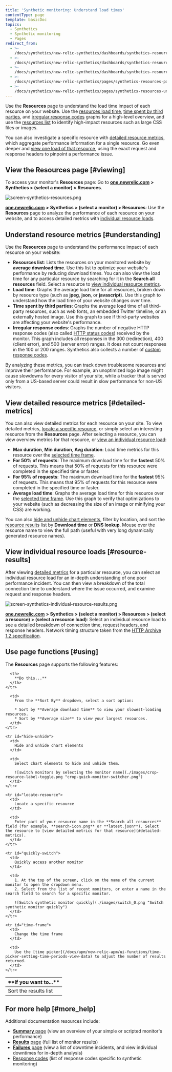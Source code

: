```yaml
---
title: 'Synthetic monitoring: Understand load times'
contentType: page
template: basicDoc
topics:
  - Synthetics
  - Synthetic monitoring
  - Pages
redirect_from:
  - >-
    /docs/synthetics/new-relic-synthetics/dashboards/synthetics-resources-dashboard/
  - >-
    /docs/synthetics/new-relic-synthetics/dashboards/synthetics-resources-dashboard-understand-load-times/
  - >-
    /docs/synthetics/new-relic-synthetics/dashboards/synthetics-resources-page-understand-load-times/
  - >-
    /docs/synthetics/new-relic-synthetics/pages/synthetics-resources-page-understand-load-times/
  - >-
    /docs/synthetics/new-relic-synthetics/pages/synthetics-resources-understand-load-times/
---
```


Use the **Resources** page to understand the load time impact of each resource on your website. Use the [resources load time](#resources-load-time), [time spent by third parties](#third-parties), and [irregular response codes](#response-codes) graphs for a high-level overview, and use the [resources list](#resources-list) to identify high-impact resources such as large CSS files or images.

You can also investigate a specific resource with [detailed resource metrics](#detailed-metrics), which aggregate performance information for a single resource. Go even deeper and [view one load of that resource](#resource-results), using the exact request and response headers to pinpoint a performance issue.

## View the Resources page [#viewing]

To access your monitor's **Resources** page: Go to [**one.newrelic.com**](http://one.newrelic.com/) **> Synthetics > (select a monitor) > Resources**.

![screen-synthetics-resources.png](./images/resources_0.png "screen-synthetics-resources.png")

[**one.newrelic.com**](http://one.newrelic.com/) **> Synthetics > (select a monitor) > Resources**: Use the **Resources** page to analyze the performance of each resource on your website, and to access detailed metrics with [individual resource loads](#resource-results).

## Understand resource metrics [#understanding]

Use the **Resources** page to understand the performance impact of each resource on your website:

* **Resources list**: Lists the resources on your monitored website by **average download time**. Use this list to optimize your website's performance by reducing download times. You can also view the load time for any particular resource by searching for it in the **Search all resources** field. Select a resource to [view individual resource metrics](#individual).
* **Load time**: Graphs the average load time for all resources, broken down by resource type (such as **jpeg**, **json**, or **javascript**). Use this graph to understand how the load time of your website changes over time.
* **Time spent by third parties**: Graphs the average load time of all third-party resources, such as web fonts, an embedded Twitter timeline, or an externally hosted image. Use this graph to see if third-party websites are affecting your website's performance.
* **Irregular response codes**: Graphs the number of negative HTTP response codes (also called [HTTP status codes](http://en.wikipedia.org/wiki/List_of_HTTP_status_codes)) received by the monitor. This graph includes all responses in the 300 (redirection), 400 (client error), and 500 (server error) ranges. It does not count responses in the 100 or 200 ranges. Synthetics also collects a number of [custom response codes](/docs/synthetics/new-relic-synthetics/using-monitors/synthetics-response-codes).

By analyzing these metrics, you can track down troublesome resources and improve their performance. For example, an unoptimized logo image might cause slowdowns for every visitor of your site, while a tracker that is served only from a US-based server could result in slow performance for non-US visitors.

## View detailed resource metrics [#detailed-metrics]

You can also view detailed metrics for each resource on your site. To view detailed metrics, [locate a specific resource](#locate-resource), or simply select an interesting resource from the **Resources** page. After selecting a resource, you can view overview metrics for that resource, or [view an individual resource load](#resource-results):

* **Max duration**, **Min duration**, **Avg duration**: Load time metrics for this resource over the [selected time frame](#time-frame).
* **For 50% of requests**: The maximum download time for the **fastest** 50% of requests. This means that 50% of requests for this resource were completed in the specified time or faster.
* **For 95% of requests**: The maximum download time for the **fastest** 95% of requests. This means that 95% of requests for this resource were completed in the specified time or faster.
* **Average load time**: Graphs the average load time for this resource over the [selected time frame](#time-frame). Use this graph to verify that optimizations to your website (such as decreasing the size of an image or minifying your CSS) are working.

You can also [hide and unhide chart elements](#hide-unhide), filter by location, and sort the [resource results](#resource-results) list by **Download time** or **DNS lookup**. Mouse over the resource name to view the full path (useful with very long dynamically generated resource names).

## View individual resource loads [#resource-results]

After viewing [detailed metrics](#detailed-metrics) for a particular resource, you can select an individual resource load for an in-depth understanding of one poor performance incident. You can then view a breakdown of the total connection time to understand where the issue occurred, and examine request and response headers.

![screen-synthetics-individual-resource-results.png](./images/resource-load.png "screen-synthetics-individual-resource-results.png")

[**one.newrelic.com**](http://one.newrelic.com/) **> Synthetics > (select a monitor) > Resources > (select a resource) > (select a resource load)**: Select an individual resource load to see a detailed breakdown of connection time, request headers, and response headers. Network timing structure taken from the [HTTP Archive 1.2 specification](http://www.softwareishard.com/blog/har-12-spec/#timings).

## Use page functions [#using]

The **Resources** page supports the following features:

<Table>
  <thead>
    <tr>
      <th width={200}>
        **If you want to...**
      </th>

      <th>
        **Do this...**
      </th>
    </tr>
  </thead>

  <tbody>
    <tr id="sort-results">
      <td>
        Sort the results list
      </td>

      <td>
        From the **Sort By** dropdown, select a sort option:

        * Sort by **Average download time** to view your slowest-loading resources.
        * Sort by **Average size** to view your largest resources.
      </td>
    </tr>

    <tr id="hide-unhide">
      <td>
        Hide and unhide chart elements
      </td>

      <td>
        Select chart elements to hide and unhide them.

        ![switch monitors by selecting the monitor name](./images/crop-resource-label-toggle.png "crop-quick-monitor-switcher.png")
      </td>
    </tr>

    <tr id="locate-resource">
      <td>
        Locate a specific resource
      </td>

      <td>
        Enter part of your resource name in the **Search all resources** field (for example, **search-icon.png** or **latest.json**). Select the resource to [view detailed metrics for that resource](#detailed-metrics).
      </td>
    </tr>

    <tr id="quickly-switch">
      <td>
        Quickly access another monitor
      </td>

      <td>
        1. At the top of the screen, click on the name of the current monitor to open the dropdown menu.
        2. Select from the list of recent monitors, or enter a name in the search field to search for a specific monitor.

        ![Switch synthetic monitor quickly](./images/switch_0.png "Switch synthetic monitor quickly")
      </td>
    </tr>

    <tr id="time-frame">
      <td>
        Change the time frame
      </td>

      <td>
        Use the [time picker](/docs/apm/new-relic-apm/ui-functions/time-picker-setting-time-periods-view-data) to adjust the number of results returned.
      </td>
    </tr>
  </tbody>
</Table>

## For more help [#more_help]

Additional documentation resources include:

* [**Summary** page](/docs/synthetics/new-relic-synthetics/dashboards/synthetics-overview-dashboard-view-monitors-performance) (view an overview of your simple or scripted monitor's performance)
* **[Results](https://docs.newrelic.com/docs/synthetics/new-relic-synthetics/pages/synthetics-results-access-individual-monitor-runs)** [page](https://docs.newrelic.com/docs/synthetics/new-relic-synthetics/pages/synthetics-results-access-individual-monitor-runs) (full list of monitor results)
* [**Failures** page](/docs/synthetics/new-relic-synthetics/pages/synthetics-failures-troubleshoot-downtime) (view a list of downtime incidents, and view individual downtimes for in-depth analysis)
* [Response codes](/docs/synthetics/new-relic-synthetics/using-monitors/synthetics-response-codes) (list of response codes specific to synthetic monitoring)
